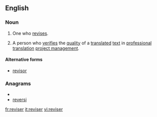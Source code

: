 {{also|réviser}}
==English==

===Noun===
{{en-noun}}

# One who [[revise]]s.
# {{Translation Studies}} A person who [[verify|verifies]] the [[quality]] of a [[translated]] [[text]] in [[professional]] [[translation]] [[project management]].

====Alternative forms====
* [[revisor]]

===Anagrams===
* {{alphagram|eeirrsv}}
* [[reversi#English|reversi]]

[[fr:reviser]]
[[it:reviser]]
[[vi:reviser]]